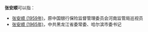 '''张安顺'''可以指：
* [[张安顺_(1959年)|张安顺 (1959年)]]，原中国银行保险监督管理委员会河南监管局巡视员
* [[张安顺_(1965年)|张安顺 (1965年)]]，中共黑龙江省委常委、哈尔滨市委书记

{{disambig|cat=三字張姓人名消歧義|an}}